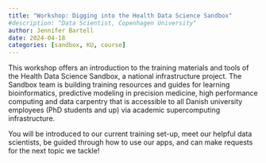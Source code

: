 ```yaml
---
title: "Workshop: Digging into the Health Data Science Sandbox"
#description: "Data Scientist, Copenhagen University"
author: Jennifer Bartell
date: 2024-04-18
categories: [sandbox, KU, course]
---
```


This workshop offers an introduction to the training materials and tools of the Health Data Science Sandbox, a national infrastructure project. The Sandbox team is building training resources and guides for learning bioinformatics, predictive modeling in precision medicine, high performance computing and data carpentry that is accessible to all Danish university employees (PhD students and up) via academic supercomputing infrastructure.

You will be introduced to our current training set-up, meet our helpful data scientists, be guided through how to use our apps, and can make requests for the next topic we tackle! 